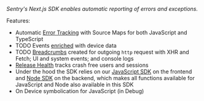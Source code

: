 <Note>

_Sentry's Next.js SDK enables automatic reporting of errors and exceptions._

</Note>

Features:

- Automatic [Error Tracking](/product/error-monitoring/) with Source Maps for both JavaScript and TypeScript
- TODO Events [enriched](/platforms/react-native/enriching-events/context/) with device data
- TODO [Breadcrumbs](/platforms/react-native/enriching-events/breadcrumbs/) created for outgoing `http` request with XHR and Fetch; UI and system events; and console logs
- [Release Health](/product/releases/health/) tracks crash free users and sessions
- Under the hood the SDK relies on our [JavaScript SDK](/platforms/javascript/) on the frontend and [Node SDK](/platforms/node) on the backend, which makes all functions available for JavaScript and Node also available in this SDK
- On Device symbolication for JavaScript (in Debug)
